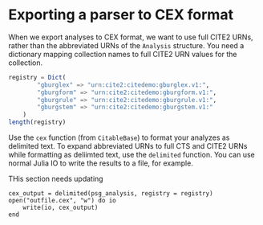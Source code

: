 
# Exporting a parser to CEX format

When we export analyses to CEX format, we want to use full CITE2 URNs, rather than the abbreviated URNs of the `Analysis` structure.  You need a dictionary mapping collection names to full CITE2 URN values for the collection.

```julia
registry = Dict(
        "gburglex" => "urn:cite2:citedemo:gburglex.v1:",
        "gburgform" => "urn:cite2:citedemo:gburgform.v1:",
        "gburgrule" => "urn:cite2:citedemo:gburgrule.v1:",
        "gburgstem" => "urn:cite2:citedemo:gburgstem.v1:"
    )
length(registry)
```

Use the `cex` function (from `CitableBase`) to format your analyzes as delimited text.  To expand abbreviated URNs to full CTS and CITE2 URNs while formatting as deliimted text, use the `delimited` function. You can use normal Julia IO to write the results to a file, for example.


::: {.callout-warning title="Broken"}
THis section needs updating
:::

```
cex_output = delimited(psg_analysis, registry = registry)
open("outfile.cex", "w") do io
    write(io, cex_output)
end
```